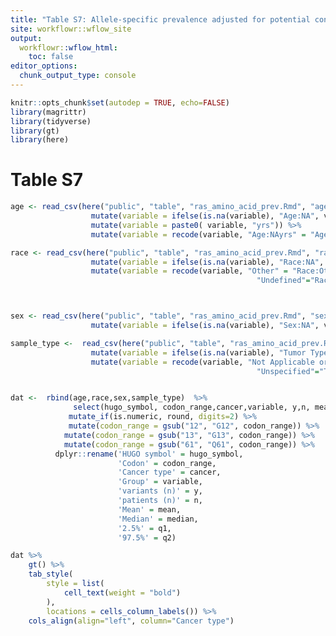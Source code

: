 ```yaml
---
title: "Table S7: Allele-specific prevalence adjusted for potential confounders"
site: workflowr::wflow_site
output:
  workflowr::wflow_html:
    toc: false
editor_options:
  chunk_output_type: console
---
```


```r
knitr::opts_chunk$set(autodep = TRUE, echo=FALSE)
library(magrittr)
library(tidyverse)
library(gt)
library(here)
```

# Table S7
```r
age <- read_csv(here("public", "table", "ras_amino_acid_prev.Rmd", "age.csv")) %>% 
                  mutate(variable = ifelse(is.na(variable), "Age:NA", variable)) %>%  
                  mutate(variable = paste0( variable, "yrs")) %>%
                  mutate(variable = recode(variable, "Age:NAyrs" = "Age:NA"))

race <- read_csv(here("public", "table", "ras_amino_acid_prev.Rmd", "race.csv"))%>% 
                  mutate(variable = ifelse(is.na(variable), "Race:NA", variable)) %>%  
                  mutate(variable = recode(variable, "Other" = "Race:Other",
                                                       "Undefined"="Race:Undefined" ))



sex <- read_csv(here("public", "table", "ras_amino_acid_prev.Rmd", "sex.csv"))%>% 
                  mutate(variable = ifelse(is.na(variable), "Sex:NA", variable)) 

sample_type <-  read_csv(here("public", "table", "ras_amino_acid_prev.Rmd", "tumor_type.csv"))%>% 
                  mutate(variable = ifelse(is.na(variable), "Tumor Type:NA", variable)) %>% 
                  mutate(variable = recode(variable, "Not Applicable or Heme" = "Tumor Type:NA/Heme",
                                                       "Unspecified"="Tumor Type:Unspecified" ))


dat <-  rbind(age,race,sex,sample_type)  %>%
              select(hugo_symbol, codon_range,cancer,variable, y,n, mean,median,q1,q2)%>%
             mutate_if(is.numeric, round, digits=2) %>%
             mutate(codon_range = gsub("12", "G12", codon_range)) %>%
            mutate(codon_range = gsub("13", "G13", codon_range)) %>%
            mutate(codon_range = gsub("61", "Q61", codon_range)) %>%
          dplyr::rename('HUGO symbol' = hugo_symbol, 
                        'Codon' = codon_range, 
                        'Cancer type' = cancer, 
                        'Group' = variable,
                        'variants (n)' = y, 
                        'patients (n)' = n, 
                        'Mean' = mean, 
                        'Median' = median, 
                        '2.5%' = q1,
                        '97.5%' = q2)


```

```r
dat %>%
    gt() %>%
    tab_style(
        style = list(
            cell_text(weight = "bold")
        ),
        locations = cells_column_labels()) %>%
    cols_align(align="left", column="Cancer type")
```
